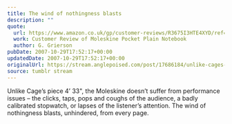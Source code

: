 ```yaml
---
title: The wind of nothingness blasts
description: ""
quote:
  url: https://www.amazon.co.uk/gp/customer-reviews/R3675I3HTE4XYD/ref=cm_cr_getr_d_rvw_ttl?ie=UTF8&ASIN=8883701038
  work: Customer Review of Moleskine Pocket Plain Notebook
  author: G. Grierson
pubDate: 2007-10-29T17:52:17+00:00
updatedDate: 2007-10-29T17:52:17+00:00
originalUrl: https://stream.anglepoised.com/post/17686184/unlike-cages-piece-4-33-the-moleskine-doesnt
source: tumblr stream
---
```


Unlike Cage&rsquo;s piece 4&rsquo; 33", the Moleskine doesn&rsquo;t suffer from performance issues &#8211; the clicks, taps, pops and coughs of the audience, a badly calibrated stopwatch, or lapses of the listener&rsquo;s attention. The wind of nothingness blasts, unhindered, from every page.
